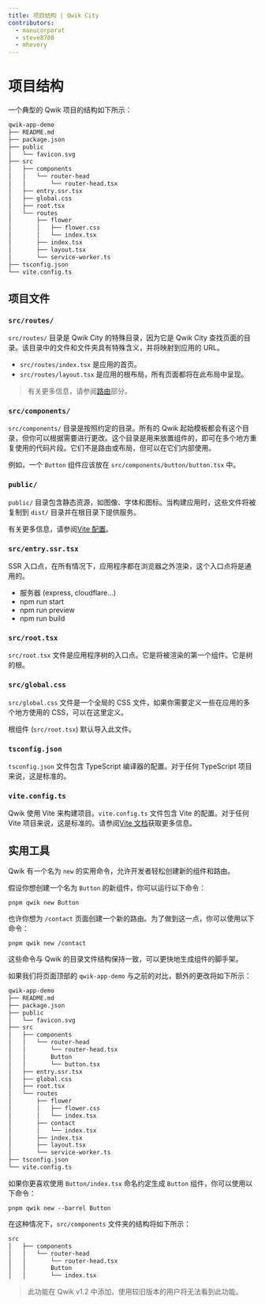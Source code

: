 ```yaml
---
title: 项目结构 | Qwik City
contributors:
  - manucorporat
  - steve8708
  - mhevery
---
```


# 项目结构

一个典型的 Qwik 项目的结构如下所示：

```bash
qwik-app-demo
├── README.md
├── package.json
├── public
│   └── favicon.svg
├── src
│   ├── components
│   │   └── router-head
│   │       └── router-head.tsx
│   ├── entry.ssr.tsx
│   ├── global.css
│   ├── root.tsx
│   └── routes
│       ├── flower
│       │   ├── flower.css
│       │   └── index.tsx
│       ├── index.tsx
│       ├── layout.tsx
│       └── service-worker.ts
├── tsconfig.json
└── vite.config.ts
```

## 项目文件

### `src/routes/`

`src/routes/` 目录是 Qwik City 的特殊目录，因为它是 Qwik City 查找页面的目录。该目录中的文件和文件夹具有特殊含义，并将映射到应用的 URL。

- `src/routes/index.tsx` 是应用的首页。
- `src/routes/layout.tsx` 是应用的根布局，所有页面都将在此布局中呈现。

> 有关更多信息，请参阅[路由](/docs/routing)部分。

### `src/components/`

`src/components/` 目录是按照约定的目录。所有的 Qwik 起始模板都会有这个目录，但你可以根据需要进行更改。这个目录是用来放置组件的，即可在多个地方重复使用的代码片段。它们不是路由或布局，但可以在它们内部使用。

例如，一个 `Button` 组件应该放在 `src/components/button/button.tsx` 中。

### `public/`

`public/` 目录包含静态资源，如图像、字体和图标。当构建应用时，这些文件将被复制到 `dist/` 目录并在根目录下提供服务。

有关更多信息，请参阅[Vite 配置](https://vitejs.dev/guide/build.html#public-base-path)。

### `src/entry.ssr.tsx`

SSR 入口点，在所有情况下，应用程序都在浏览器之外渲染，这个入口点将是通用的。

- 服务器 (express, cloudflare...)
- npm run start
- npm run preview
- npm run build

### `src/root.tsx`

`src/root.tsx` 文件是应用程序树的入口点。它是将被渲染的第一个组件。它是树的根。

### `src/global.css`

`src/global.css` 文件是一个全局的 CSS 文件，如果你需要定义一些在应用的多个地方使用的 CSS，可以在这里定义。

根组件 (`src/root.tsx`) 默认导入此文件。

### `tsconfig.json`

`tsconfig.json` 文件包含 TypeScript 编译器的配置。对于任何 TypeScript 项目来说，这是标准的。

### `vite.config.ts`

Qwik 使用 Vite 来构建项目。`vite.config.ts` 文件包含 Vite 的配置。对于任何 Vite 项目来说，这是标准的。请参阅[Vite 文档](https://vitejs.dev/config/)获取更多信息。

## 实用工具

Qwik 有一个名为 `new` 的实用命令，允许开发者轻松创建新的组件和路由。

假设你想创建一个名为 `Button` 的新组件，你可以运行以下命令：
```tsx
pnpm qwik new Button
```

也许你想为 `/contact` 页面创建一个新的路由。为了做到这一点，你可以使用以下命令：
```tsx
pnpm qwik new /contact
```

这些命令与 Qwik 的目录文件结构保持一致，可以更快地生成组件的脚手架。

如果我们将页面顶部的 `qwik-app-demo` 与之前的对比，额外的更改将如下所示：

```bash
qwik-app-demo
├── README.md
├── package.json
├── public
│   └── favicon.svg
├── src
│   ├── components
│   │   └── router-head
│   │       └── router-head.tsx
│   │       Button
│   │       └── button.tsx
│   ├── entry.ssr.tsx
│   ├── global.css
│   ├── root.tsx
│   └── routes
│       ├── flower
│       │   ├── flower.css
│       │   └── index.tsx
│       ├── contact
│       │   └── index.tsx
│       ├── index.tsx
│       ├── layout.tsx
│       └── service-worker.ts
├── tsconfig.json
└── vite.config.ts
```

如果你更喜欢使用 `Button/index.tsx` 命名约定生成 `Button` 组件，你可以使用以下命令：
```tsx
pnpm qwik new --barrel Button
```

在这种情况下，`src/components` 文件夹的结构将如下所示：
```bash
src
│   ├── components
│   │   └── router-head
│   │       └── router-head.tsx
│   │       Button
│   │       └── index.tsx
```

> 此功能在 Qwik v1.2 中添加，使用较旧版本的用户将无法看到此功能。